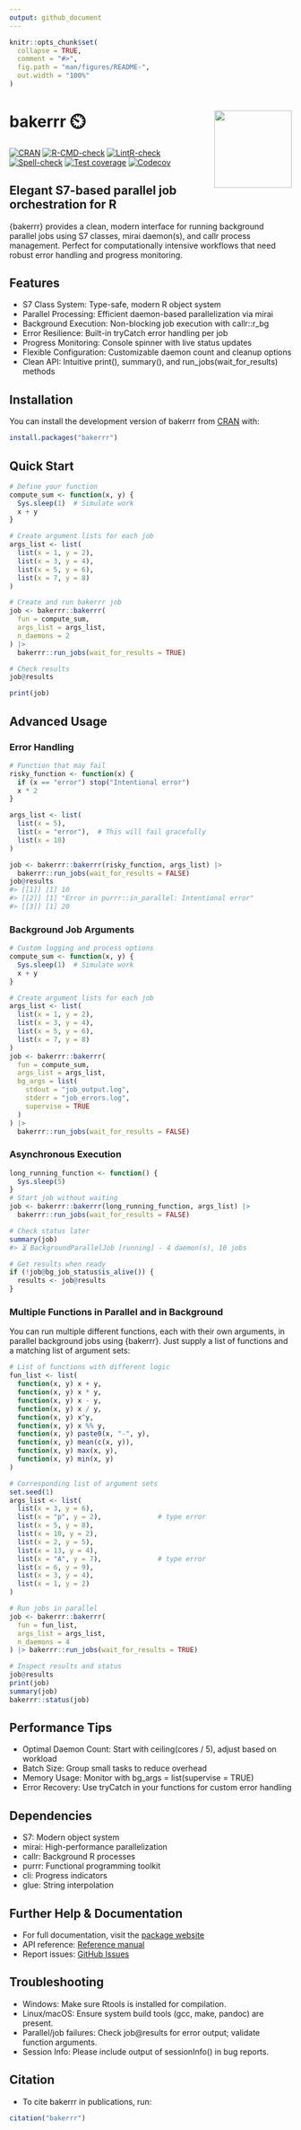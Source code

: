 ```yaml
---
output: github_document
---
```


<!-- README.md is generated from README.Rmd. Please edit that file -->

```r
knitr::opts_chunk$set(
  collapse = TRUE,
  comment = "#>",
  fig.path = "man/figures/README-",
  out.width = "100%"
)
```

# bakerrr ⏲️ <a href="https://anirbanshaw24.github.io/bakerrr/"><img src="man/figures/logo.png" align="right" height="138" /></a>

<!-- badges: start -->
[![CRAN](https://www.r-pkg.org/badges/version/bakerrr)](https://CRAN.R-project.org/package=bakerrr)
[![R-CMD-check](https://github.com/anirbanshaw24/bakerrr/actions/workflows/R-CMD-check.yml/badge.svg)](https://github.com/anirbanshaw24/bakerrr/actions/workflows/R-CMD-check.yml)
[![LintR-check](https://github.com/anirbanshaw24/bakerrr/actions/workflows/lintr-check.yml/badge.svg)](https://github.com/anirbanshaw24/bakerrr/actions/workflows/lintr-check.yml)
[![Spell-check](https://github.com/anirbanshaw24/bakerrr/actions/workflows/spell-check.yml/badge.svg)](https://github.com/anirbanshaw24/bakerrr/actions/workflows/spell-check.yml)
[![Test coverage](https://github.com/anirbanshaw24/bakerrr/actions/workflows/test-coverage.yml/badge.svg)](https://github.com/anirbanshaw24/bakerrr/actions/workflows/test-coverage.yml)
[![Codecov](https://codecov.io/gh/anirbanshaw24/bakerrr/graph/badge.svg?token=JUTW42674L)](https://app.codecov.io/gh/anirbanshaw24/bakerrr)
<!-- badges: end -->

## Elegant S7-based parallel job orchestration for R

{bakerrr} provides a clean, modern interface for running background parallel jobs using S7 classes, mirai daemon(s), and callr process management. Perfect for computationally intensive workflows that need robust error handling and progress monitoring.

## Features

 - S7 Class System: Type-safe, modern R object system
 - Parallel Processing: Efficient daemon-based parallelization via mirai
 - Background Execution: Non-blocking job execution with callr::r_bg
 - Error Resilience: Built-in tryCatch error handling per job
 - Progress Monitoring: Console spinner with live status updates
 - Flexible Configuration: Customizable daemon count and cleanup options
 - Clean API: Intuitive print(), summary(), and run_jobs(wait_for_results) methods

## Installation

You can install the development version of bakerrr from [CRAN]( https://CRAN.R-project.org/package=bakerrr) with:

```r
install.packages("bakerrr")
```

## Quick Start

```r
# Define your function
compute_sum <- function(x, y) {
  Sys.sleep(1)  # Simulate work
  x + y
}

# Create argument lists for each job
args_list <- list(
  list(x = 1, y = 2),
  list(x = 3, y = 4),
  list(x = 5, y = 6),
  list(x = 7, y = 8)
)

# Create and run bakerrr job
job <- bakerrr::bakerrr(
  fun = compute_sum,
  args_list = args_list,
  n_daemons = 2
) |> 
  bakerrr::run_jobs(wait_for_results = TRUE)

# Check results
job@results

print(job)
```

## Advanced Usage

### Error Handling

```r
# Function that may fail
risky_function <- function(x) {
  if (x == "error") stop("Intentional error")
  x * 2
}

args_list <- list(
  list(x = 5),
  list(x = "error"),  # This will fail gracefully
  list(x = 10)
)

job <- bakerrr::bakerrr(risky_function, args_list) |>
  bakerrr::run_jobs(wait_for_results = FALSE)
job@results
#> [[1]] [1] 10
#> [[2]] [1] "Error in purrr::in_parallel: Intentional error"
#> [[3]] [1] 20

```

### Background Job Arguments

```r
# Custom logging and process options
compute_sum <- function(x, y) {
  Sys.sleep(1)  # Simulate work
  x + y
}

# Create argument lists for each job
args_list <- list(
  list(x = 1, y = 2),
  list(x = 3, y = 4),
  list(x = 5, y = 6),
  list(x = 7, y = 8)
)
job <- bakerrr::bakerrr(
  fun = compute_sum,
  args_list = args_list,
  bg_args = list(
    stdout = "job_output.log",
    stderr = "job_errors.log",
    supervise = TRUE
  )
) |>
  bakerrr::run_jobs(wait_for_results = FALSE)

```

### Asynchronous Execution

```r
long_running_function <- function() {
  Sys.sleep(5)
}
# Start job without waiting
job <- bakerrr::bakerrr(long_running_function, args_list) |> 
  bakerrr::run_jobs(wait_for_results = FALSE)

# Check status later
summary(job)
#> ⏳ BackgroundParallelJob [running] - 4 daemon(s), 10 jobs

# Get results when ready
if (!job@bg_job_status$is_alive()) {
  results <- job@results
}
```

### Multiple Functions in Parallel and in Background

You can run multiple different functions, each with their own arguments, in parallel background jobs using {bakerrr}. Just supply a list of functions and a matching list of argument sets:

```r
# List of functions with different logic
fun_list <- list(
  function(x, y) x + y,
  function(x, y) x * y,
  function(x, y) x - y,
  function(x, y) x / y,
  function(x, y) x^y,
  function(x, y) x %% y,
  function(x, y) paste0(x, "-", y),
  function(x, y) mean(c(x, y)),
  function(x, y) max(x, y),
  function(x, y) min(x, y)
)

# Corresponding list of argument sets
set.seed(1)
args_list <- list(
  list(x = 3, y = 6),
  list(x = "p", y = 2),              # type error
  list(x = 5, y = 8),
  list(x = 10, y = 2),
  list(x = 2, y = 5),
  list(x = 13, y = 4),
  list(x = "A", y = 7),              # type error
  list(x = 6, y = 9),
  list(x = 3, y = 4),
  list(x = 1, y = 2)
)

# Run jobs in parallel
job <- bakerrr::bakerrr(
  fun = fun_list,
  args_list = args_list,
  n_daemons = 4
) |> bakerrr::run_jobs(wait_for_results = TRUE)

# Inspect results and status
job@results
print(job)
summary(job)
bakerrr::status(job)

```

## Performance Tips

 - Optimal Daemon Count: Start with ceiling(cores / 5), adjust based on workload
 - Batch Size: Group small tasks to reduce overhead
 - Memory Usage: Monitor with bg_args = list(supervise = TRUE)
 - Error Recovery: Use tryCatch in your functions for custom error handling

## Dependencies

 - S7: Modern object system
 - mirai: High-performance parallelization
 - callr: Background R processes
 - purrr: Functional programming toolkit
 - cli: Progress indicators
 - glue: String interpolation

## Further Help & Documentation

 - For full documentation, visit the [package website](https://anirbanshaw24.github.io/bakerrr/)
 - API reference: [Reference manual](https://anirbanshaw24.github.io/bakerrr/reference/)
 - Report issues: [GitHub Issues](https://github.com/anirbanshaw24/bakerrr/issues)

## Troubleshooting

 - Windows: Make sure Rtools is installed for compilation.
 - Linux/macOS: Ensure system build tools (gcc, make, pandoc) are present.
 - Parallel/job failures: Check job@results for error output; validate function arguments.
 - Session Info: Please include output of sessionInfo() in bug reports.

## Citation

 - To cite bakerrr in publications, run:
```r
citation("bakerrr")
```

